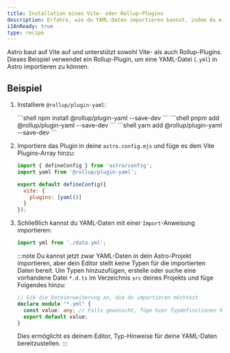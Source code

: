 ```yaml
---
title: Installation eines Vite- oder Rollup-Plugins
description: Erfahre, wie du YAML-Daten importieren kannst, indem du ein Rollup-Plugin zu deinem Projekt hinzufügst.
i18nReady: true
type: recipe
---
```



Astro baut auf Vite auf und unterstützt sowohl Vite- als auch Rollup-Plugins. Dieses Beispiel verwendet ein Rollup-Plugin, um eine YAML-Datei (`.yml`) in Astro importieren zu können.

## Beispiel

<Steps>

1. Installiere `@rollup/plugin-yaml`:

    <PackageManagerTabs>
        <Fragment slot="npm">
        ```shell
        npm install @rollup/plugin-yaml --save-dev
        ```
        </Fragment>
        <Fragment slot="pnpm">
        ```shell
        pnpm add @rollup/plugin-yaml --save-dev
        ```
        </Fragment>
        <Fragment slot="yarn">
        ```shell
        yarn add @rollup/plugin-yaml --save-dev
        ```
        </Fragment>
    </PackageManagerTabs>

2. Importiere das Plugin in deine `astro.config.mjs` und füge es dem Vite Plugins-Array hinzu:

    ```js title="astro.config.mjs" ins={2,5-7}
    import { defineConfig } from 'astro/config';
    import yaml from '@rollup/plugin-yaml';

    export default defineConfig({
      vite: {
        plugins: [yaml()]
      }
    });
    ```

3. Schließlich kannst du YAML-Daten mit einer `Import`-Anweisung importieren:

    ```js
    import yml from './data.yml';
    ```

    :::note
    Du kannst jetzt zwar YAML-Daten in dein Astro-Projekt importieren, aber dein Editor stellt keine Typen für die importierten Daten bereit. Um Typen hinzuzufügen, erstelle oder suche eine vorhandene Datei `*.d.ts` im Verzeichnis `src` deines Projekts und füge Folgendes hinzu:
    ```ts title="src/files.d.ts"
    // Gib die Dateierweiterung an, die du importieren möchtest
    declare module "*.yml" {
      const value: any; // Falls gewünscht, füge hier Typdefinitionen hinzu
      export default value;
    }
    ```
    Dies ermöglicht es deinem Editor, Typ-Hinweise für deine YAML-Daten bereitzustellen.
    :::

</Steps>
